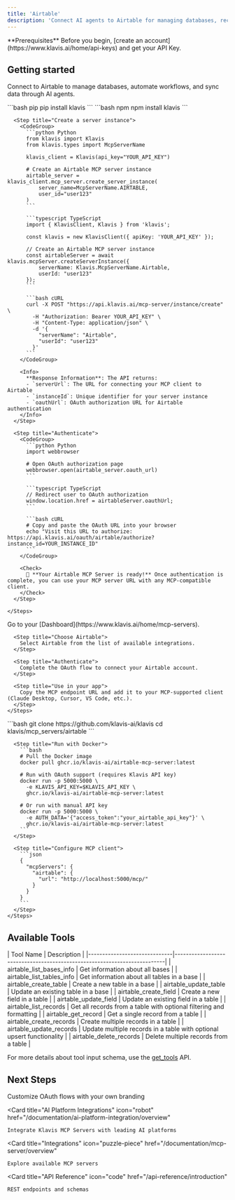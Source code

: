 ```yaml
---
title: 'Airtable'
description: 'Connect AI agents to Airtable for managing databases, records, and workflows'
---
```


<Info>
  **Prerequisites**
  Before you begin, [create an account](https://www.klavis.ai/home/api-keys) and get your API Key.
</Info>

## Getting started

Connect to Airtable to manage databases, automate workflows, and sync data through AI agents.

<Tabs>
  <Tab title="API">
    <Steps>
      <Step title="Install the SDKs (optional)">
        <CodeGroup>
          ```bash pip
          pip install klavis
          ```
          ```bash npm
          npm install klavis
          ```
        </CodeGroup>
      </Step>
      
      <Step title="Create a server instance">
        <CodeGroup>
          ```python Python
          from klavis import Klavis
          from klavis.types import McpServerName
          
          klavis_client = Klavis(api_key="YOUR_API_KEY")
          
          # Create an Airtable MCP server instance
          airtable_server = klavis_client.mcp_server.create_server_instance(
              server_name=McpServerName.AIRTABLE,
              user_id="user123"
          )
          ```
          
          ```typescript TypeScript
          import { KlavisClient, Klavis } from 'klavis';
          
          const klavis = new KlavisClient({ apiKey: 'YOUR_API_KEY' });
          
          // Create an Airtable MCP server instance
          const airtableServer = await klavis.mcpServer.createServerInstance({
              serverName: Klavis.McpServerName.Airtable,
              userId: "user123"
          });
          ```
          
          ```bash cURL
          curl -X POST "https://api.klavis.ai/mcp-server/instance/create" \
            -H "Authorization: Bearer YOUR_API_KEY" \
            -H "Content-Type: application/json" \
            -d '{
              "serverName": "Airtable",
              "userId": "user123"
            }'
          ```
        </CodeGroup>
        
        <Info>
          **Response Information**: The API returns:
          - `serverUrl`: The URL for connecting your MCP client to Airtable
          - `instanceId`: Unique identifier for your server instance
          - `oauthUrl`: OAuth authorization URL for Airtable authentication
        </Info>
      </Step>
      
      <Step title="Authenticate">
        <CodeGroup>
          ```python Python
          import webbrowser
          
          # Open OAuth authorization page
          webbrowser.open(airtable_server.oauth_url)
          ```
          
          ```typescript TypeScript
          // Redirect user to OAuth authorization
          window.location.href = airtableServer.oauthUrl;
          ```
          
          ```bash cURL
          # Copy and paste the OAuth URL into your browser
          echo "Visit this URL to authorize: https://api.klavis.ai/oauth/airtable/authorize?instance_id=YOUR_INSTANCE_ID"
          ```
        </CodeGroup>
        
        <Check>
          🎉 **Your Airtable MCP Server is ready!** Once authentication is complete, you can use your MCP server URL with any MCP-compatible client.
        </Check>
      </Step>
      
    </Steps>
  </Tab>
  
  <Tab title="UI">
    <Steps>
      <Step title="Open Dashboard">
        Go to your [Dashboard](https://www.klavis.ai/home/mcp-servers).
      </Step>
      
      <Step title="Choose Airtable">
        Select Airtable from the list of available integrations.
      </Step>
      
      <Step title="Authenticate">
        Complete the OAuth flow to connect your Airtable account.
      </Step>
      
      <Step title="Use in your app">
        Copy the MCP endpoint URL and add it to your MCP-supported client (Claude Desktop, Cursor, VS Code, etc.).
      </Step>
    </Steps>
  </Tab>
  
  <Tab title="Open Source">
    <Steps>
      <Step title="Clone repository (for developers to build from source)">
        ```bash
        git clone https://github.com/klavis-ai/klavis
        cd klavis/mcp_servers/airtable
        ```
      </Step>
      
      <Step title="Run with Docker">
        ```bash
        # Pull the Docker image
        docker pull ghcr.io/klavis-ai/airtable-mcp-server:latest
        
        # Run with OAuth support (requires Klavis API key)
        docker run -p 5000:5000 \
          -e KLAVIS_API_KEY=$KLAVIS_API_KEY \
          ghcr.io/klavis-ai/airtable-mcp-server:latest
        
        # Or run with manual API key
        docker run -p 5000:5000 \
          -e AUTH_DATA='{"access_token":"your_airtable_api_key"}' \
          ghcr.io/klavis-ai/airtable-mcp-server:latest
        ```
      </Step>
      
      <Step title="Configure MCP client">
        ```json
        {
          "mcpServers": {
            "airtable": {
              "url": "http://localhost:5000/mcp/"
            }
          }
        }
        ```
      </Step>
    </Steps>
  </Tab>
</Tabs>

## Available Tools

<Accordion title="Tools Information">
| Tool Name                    | Description                                                              |
|------------------------------|--------------------------------------------------------------------------|
| airtable_list_bases_info | Get information about all bases |
| airtable_list_tables_info | Get information about all tables in a base |
| airtable_create_table | Create a new table in a base |
| airtable_update_table | Update an existing table in a base |
| airtable_create_field | Create a new field in a table |
| airtable_update_field | Update an existing field in a table |
| airtable_list_records | Get all records from a table with optional filtering and formatting |
| airtable_get_record | Get a single record from a table |
| airtable_create_records | Create multiple records in a table |
| airtable_update_records | Update multiple records in a table with optional upsert functionality |
| airtable_delete_records | Delete multiple records from a table |
</Accordion>

<Note>For more details about tool input schema, use the [get_tools](https://docs.klavis.ai/api-reference/mcp-server/get-tools) API.</Note>

## Next Steps

<CardGroup>
  <Card
    title="White-label Authentication"
    icon="palette"
    href="/documentation/auth/white-label"
  >
    Customize OAuth flows with your own branding
  </Card>
  
  <Card
    title="AI Platform Integrations"
    icon="robot"
    href="/documentation/ai-platform-integration/overview"
  >
    Integrate Klavis MCP Servers with leading AI platforms
  </Card>
  
  <Card
    title="Integrations"
    icon="puzzle-piece"
    href="/documentation/mcp-server/overview"
  >
    Explore available MCP servers
  </Card>
  
  <Card
    title="API Reference"
    icon="code"
    href="/api-reference/introduction"
  >
    REST endpoints and schemas
  </Card>
</CardGroup>